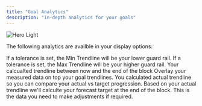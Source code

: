 ```yaml
---
title: "Goal Analytics"
description: "In-depth analytics for your goals"
---
```


<Frame>
  <img
    className="block"
    src="/images/goal-display-options.png"
    alt="Hero Light"
  />
</Frame>

The following analytics are availble in your display options:

<ResponseField name="minimum">
  If a tolerance is set, the Min Trendline will be your lower guard rail.
</ResponseField>

<ResponseField name="maximum">
  If a tolerance is set, the Max Trendline will be your higher guard rail.
</ResponseField>

<ResponseField name="target">
  Your calcualted trendline between now and the end of the block
</ResponseField>

<ResponseField name="actual">
  Overlay your measured data on top your goal trendlines.
</ResponseField>

<ResponseField name="actual linear">
  You calculated actual trendline so you can compare your actual vs target
  progression.
</ResponseField>

<ResponseField name="forecast">
  Based on your actual trendline we'll calculte your forecast target at the end
  of the block. This is the data you need to make adjustments if required.
</ResponseField>
